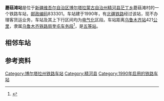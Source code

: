 {{noteTA
|1=zh-cn:始发车次; zh-hk:列車班次;
|2=zh-cn:车次; zh-hk:班次;
}}
{{Infobox station
|name = 蘑菇滩站
|eng_name = Mogutan Railway Station
|symbol_right = {{rint|cn|rail}}
|image = 
|caption = 
|other_name = 
|address = [[新疆维吾尔自治区|新疆维吾尔自治区]][[博尔塔拉蒙古自治州|博尔塔拉蒙古自治州]][[精河县|精河县]][[茫丁乡|茫丁乡]]蘑菇滩村
|coordinates = {{coord|44.755441|82.837291|display=inline,title}}
|elevation = 
|owned = [[中国铁路乌鲁木齐局集团有限公司|中国铁路乌鲁木齐局集团有限公司]][[奎屯车务段|奎屯车务段]]
|operator = 
|lines = [[北疆铁路|北疆铁路]]
|distance = 
|platform = 
|tracks = 
|connections = 
|structure = 
|hall = 
|depth = 
|levels = 
|interchange = 
|exits = 
|architect = 
|architectural_style = 
|colour = 
|type = 
|status = 使用中
|code = 42578<ref>{{cite book|title=中华人民共和国铁路车站代码（GB/T 10302-2010）|publisher=中国标准出版社|year=2010|csbn=155066140495|ignore-isbn-error=true|pages=25}}</ref>
|commercial_code = MTR<ref>{{cite book|author=铁道部电子计算技术中心, 铁道部运输局|title=铁路车站站名代码表：TMIS使用|publisher=中国铁道出版社|location=北京|year=1998|isbn=9787113030995|pages=97}}</ref><ref>{{cite book|author=[[中华人民共和国铁道部|中华人民共和国铁道部]]|title=铁路电报站名略号（2012）|publisher=中国铁道出版社|location=北京|year=2012|unified=15113·3468|pages=89}}</ref>
|pinyin_code = MGT
|classification = [[五等站_(中铁)|五等站]]
|website = 
|built = 1990年
|opened = 
|closed = 
|rebuilt = 
|electrified = 
|route_map = 
}}
'''蘑菇滩站'''是位于[[新疆维吾尔自治区|新疆维吾尔自治区]][[博尔塔拉蒙古自治州|博尔塔拉蒙古自治州]][[精河县|精河县]][[茫丁乡|茫丁乡]]蘑菇滩村的一个铁路车站，[[邮政编码|邮政编码]]833301。车站建于1990年，有[[北疆铁路|北疆铁路]]经过该站，现不办理客货运业务，车站及其上下行区间均为[[电气化|电气化]]区段。车站距离[[乌鲁木齐站|乌鲁木齐站]]421[[公里|公里]]，隶属[[乌鲁木齐铁路局|乌鲁木齐铁路局]][[奎屯车务段|奎屯车务段]]<ref>{{cite web|url=http://rczp.china-railway.com.cn/wlmqtlj/wlmqdwjj/public.jsp?id=MTYxMA==|title=奎屯车务段概况|publisher=[[中国铁路总公司|中国铁路总公司]]|accessdate=2019-04-12|archive-date=2019-02-18|archive-url=https://web.archive.org/web/20190218202550/http://rczp.china-railway.com.cn/wlmqtlj/wlmqdwjj/public.jsp?id=MTYxMA==|dead-url=no}}</ref>，是[[五等站_(中铁)|五等站]]。

== 相邻车站 ==
{{start rail box}}
{{s-inop|[[精河站|精河站]]|{{站|乌鲁木齐}}方向}}
{{s-line|[[北疆铁路|北疆铁路]]<br />蘑菇滩站}}
{{s-inop|[[艾比湖站|艾比湖站]]|{{站|阿拉山口}}方向}}
{{end box}}

== 参考资料 ==
{{reflist}}

{{北疆铁路}}
{{铁路车站小作品}}
{{新疆小作品}}

[[Category:博尔塔拉州铁路车站|Category:博尔塔拉州铁路车站]]
[[Category:精河县|Category:精河县]]
[[Category:1990年启用的铁路车站|Category:1990年启用的铁路车站]]